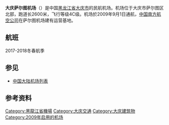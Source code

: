 {{Infobox airport
| name          = 大庆萨尔图机场
| nativename    = Daqing Sartu Airport
| image         = Daqing Airport 2015.jpg
| image-width   = 250px
| caption       = 
| type          = 民用
| owner         = 黑龙江省机场管理集团有限公司
| operator      = [[首都机场集团|首都机场集团公司]]
| opened        = 2009年9月1日
| closed        = 
| city-served   = {{CHN}}黑龙江省大庆市
| location      = {{CHN}}黑龙江省大庆市
| distance_to_city = 25公里<ref>{{cite web| publisher =黑龙江新闻网| title =大庆萨尔图机场９月16日通航| url =http://www.hljdaily.com.cn/csxwsy/system/2009/07/24/010410429.shtml| author =黑龙江新闻网| date =2009-07-24| accessdate =2009-08-08}}{{dead link|date=2017年12月 |bot=InternetArchiveBot |fix-attempted=yes }}</ref>
| elevation-m   = 
| website       = 
| IATA          = DQA
| ICAO          = ZYDQ
| FAA           = 
| LID           = 
| coordinates   = {{coord|46|44|47|N|125|07|56|E|display=inline,title}}
| pushpin_map   = China Heilongjiang#China
| pushpin_map_caption = 机场在黑龙江省的位置
| pushpin_label = '''DQA'''
| r1-number     = 35/17
| r1-length-f   = 8,530
| r1-length-m   = 2,600
| r1-surface    = [[混凝土|混凝土]]
| stat-year     = 2019
| stat1-header  = 旅客吞吐量（人）
| stat1-data    = 858,021（第117）
| stat2-header  = 货邮吞吐量（吨）
| stat2-data    = 1,324.6（第111）
| stat3-header  = 起降架次（次）
| stat3-data    = 6,697（第148）
| footnotes     = 数据来源于中国民航局<ref>{{cite web|url=http://www.caac.gov.cn/XXGK/XXGK/TJSJ/202003/t20200309_201358.html|title=2019年民航机场生产统计公报|work=中国民用航空局|date=2020-03-09|accessdate=2020-03-09|archive-url=https://web.archive.org/web/20200309084254/http://www.caac.gov.cn/XXGK/XXGK/TJSJ/202003/t20200309_201358.html|archive-date=2020-03-09|dead-url=no}}</ref>
}}
'''大庆萨尔图机场'''（{{airport codes|DQA|ZYDQ}}）是中国[[黑龙江省|黑龙江省]][[大庆市|大庆市]]的民航机场。机场位于大庆市萨尔图区北部，跑道长2600米，飞行等级4C级。机场於2009年9月1日通航，[[中国南方航空公司|中国南方航空公司]]在萨尔图机场建有运营基地。
==航班==
2017-2018冬春航季
{{Airport-dest-list
| {{flagicon|PRC}} [[中国国际航空|中国国际航空]]（CA）| [[北京首都国际机场|北京/首都]]、[[天津滨海国际机场|天津]]、[[烟台蓬莱国际机场|烟台]]
| {{flagicon|PRC}} [[中国南方航空|中国南方航空]]（CZ）| [[北京首都国际机场|北京/首都]]、[[大连周水子国际机场|大连]]、[[青岛流亭国际机场|青岛]]、[[西安咸阳国际机场|西安]]、[[长沙黄花国际机场|长沙]]
| {{flagicon|PRC}} [[山东航空|山东航空]]（SC）| [[大连周水子国际机场|大连]]
| {{flagicon|PRC}} [[天津航空|天津航空]]（GS）| [[呼伦贝尔海拉尔机场|海拉尔]]
| {{flagicon|PRC}} [[中国东方航空|中国东方航空]]（MU）| [[青岛流亭国际机场|青岛]]
| {{flagicon|CHN}} [[吉祥航空|吉祥航空]]（HO）| [[威海大水泊國際機場|威海]]
}}

==参见==
{{wikivoyage}}
*[[中国大陆机场列表|中国大陆机场列表]]

==参考资料==
<references/>

{{中华人民共和国机场}}

[[Category:黑龍江省機場|Category:黑龍江省機場]]
[[Category:大庆交通|Category:大庆交通]]
[[Category:大庆建筑物|Category:大庆建筑物]]
[[Category:2009年启用的机场|Category:2009年启用的机场]]